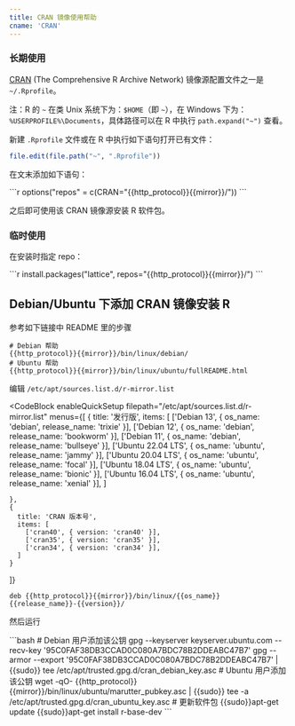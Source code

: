 ```yaml
---
title: CRAN 镜像使用帮助
cname: 'CRAN'
---
```


### 长期使用

[CRAN](https://cran.r-project.org/) (The Comprehensive R Archive Network) 镜像源配置文件之一是 `~/.Rprofile`。

注：R 的 `~` 在类 Unix 系统下为：`$HOME`（即 `~`），在 Windows 下为：`%USERPROFILE%\Documents`，具体路径可以在 R 中执行 `path.expand("~")` 查看。

新建 `.Rprofile` 文件或在 R 中执行如下语句打开已有文件：

```r
file.edit(file.path("~", ".Rprofile"))
```

在文末添加如下语句：

<CodeBlock>
```r
options("repos" = c(CRAN="{{http_protocol}}{{mirror}}/"))
```
</CodeBlock>

之后即可使用该 CRAN 镜像源安装 R 软件包。

### 临时使用

在安装时指定 repo：

<CodeBlock>
```r
install.packages("lattice", repos="{{http_protocol}}{{mirror}}/")
```
</CodeBlock>

## Debian/Ubuntu 下添加 CRAN 镜像安装 R

参考如下链接中 README 里的步骤

<CodeBlock>

```
# Debian 帮助
{{http_protocol}}{{mirror}}/bin/linux/debian/
# Ubuntu 帮助
{{http_protocol}}{{mirror}}/bin/linux/ubuntu/fullREADME.html
```

</CodeBlock>

编辑 `/etc/apt/sources.list.d/r-mirror.list`

<CodeBlock
  enableQuickSetup
  filepath="/etc/apt/sources.list.d/r-mirror.list"
  menus={[
    {
      title: '发行版',
      items: [
        ['Debian 13', { os_name: 'debian', release_name: 'trixie' }],
        ['Debian 12', { os_name: 'debian', release_name: 'bookworm' }],
        ['Debian 11', { os_name: 'debian', release_name: 'bullseye' }],
        ['Ubuntu 22.04 LTS', { os_name: 'ubuntu', release_name: 'jammy' }],
        ['Ubuntu 20.04 LTS', { os_name: 'ubuntu', release_name: 'focal' }],
        ['Ubuntu 18.04 LTS', { os_name: 'ubuntu', release_name: 'bionic' }],
        ['Ubuntu 16.04 LTS', { os_name: 'ubuntu', release_name: 'xenial' }],
      ]

    },
    {
      title: 'CRAN 版本号',
      items: [
        ['cran40', { version: 'cran40' }],
        ['cran35', { version: 'cran35' }],
        ['cran34', { version: 'cran34' }],
      ]
    }
  ]}
>

```properties
deb {{http_protocol}}{{mirror}}/bin/linux/{{os_name}} {{release_name}}-{{version}}/
```

</CodeBlock>

然后运行


<CodeBlock>
```bash
# Debian 用户添加该公钥
gpg --keyserver keyserver.ubuntu.com --recv-key '95C0FAF38DB3CCAD0C080A7BDC78B2DDEABC47B7'
gpg --armor --export '95C0FAF38DB3CCAD0C080A7BDC78B2DDEABC47B7' | {{sudo}} tee /etc/apt/trusted.gpg.d/cran_debian_key.asc
# Ubuntu 用户添加该公钥
wget -qO- {{http_protocol}}{{mirror}}/bin/linux/ubuntu/marutter_pubkey.asc | {{sudo}} tee -a /etc/apt/trusted.gpg.d/cran_ubuntu_key.asc
# 更新软件包
{{sudo}}apt-get update
{{sudo}}apt-get install r-base-dev
```
</CodeBlock>
